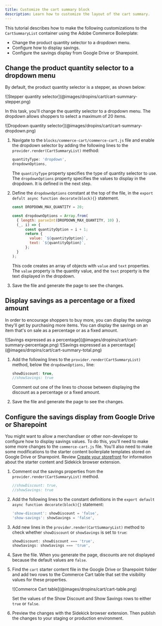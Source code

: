 ```yaml
---
title: Customize the cart summary block
description: Learn how to customize the layout of the cart summary.
---
```



This tutorial describes how to make the following customizations to the `CartSummaryList` container using the Adobe Commerce Boilerplate:

- Change the product quantity selector to a dropdown menu.
- Configure how to display savings.
- Configure the savings display from Google Drive or Sharepoint.

<Tasks>

<Task>

## Change the product quantity selector to a dropdown menu

By default, the product quantity selector is a stepper, as shown below:

<Diagram caption="Stepper quantity selector">
   ![Stepper quantity selector](@images/dropins/cart/cart-summary-stepper.png)
</Diagram>

In this task, you'll change the quantity selector to a dropdown menu. The dropdown allows shoppers to select a maximum of 20 items.

<Diagram caption="Dropdown quantity selector">
   ![Dropdown quantity selector](@images/dropins/cart/cart-summary-dropdown.png)
</Diagram>

<Steps>

1. Navigate to the `blocks/commerce-cart/commerce-cart.js` file and enable the dropdown selector by adding the following lines to the `provider.render(CartSummaryList)` method:

   ```js
   quantityType: 'dropdown',
   dropdownOptions,
   ```

   The `quantityType` property specifies the type of quantity selector to use. The `dropdownOptions` property specifies the values to display in the dropdown. It is defined in the next step.

1. Define the `dropdownOptions` constant at the top of the file, in the `export defult async function decorate(block){}` statement.

   ```js
   const DROPDOWN_MAX_QUANTITY = 20;

   const dropdownOptions = Array.from(
     { length: parseInt(DROPDOWN_MAX_QUANTITY, 10) },
     (_, i) => {
         const quantityOption = i + 1;
         return {
           value: `${quantityOption}`,
           text: `${quantityOption}`,
         };
     }
   );
     ```

     This code creates an array of objects with `value` and `text` properties. The `value` property is the quantity value, and the `text` property is the text displayed in the dropdown.

1. Save the file and generate the page to see the changes. 

</Steps>

</Task>

<Task>

## Display savings as a percentage or a fixed amount

In order to encourage shoppers to buy more, you can display the savings they'll get by purchasing more items. You can display the savings on an item that's on sale as a percentage or as a fixed amount.

<Diagram caption="Savings expressed as a percentage">
   ![Savings expressed as a percentage](@images/dropins/cart/cart-summary-percentage.png)
</Diagram>

<Diagram caption="Savings expressed as a total">
   ![Savings expressed as a percentage](@images/dropins/cart/cart-summary-total.png)
</Diagram>

<Steps>

1. Add the following lines to the `provider.render(CartSummaryList)` method, below the `dropdownOptions,` line:

   ```js
   showDiscount: true,
   //showSavings: true
   ```

   Comment out one of the lines to choose between displaying the discount as a percentage or a fixed amount.

1. Save the file and generate the page to see the changes. 

</Steps>

</Task>

<Task>

## Configure the savings display from Google Drive or Sharepoint

You might want to allow a merchandiser or other non-developer to configure how to display savings values. To do this, you'll need to make some more changes to the `commerce-cart.js` file. You'll also need to make some modifications to the starter content boilerplate templates stored on Google Drive or Sharepoint. Review [Create your storefront](https://experienceleague.adobe.com/developer/commerce/storefront/get-started/) for information about the starter content and Sidekick browser extension.

<Steps>

1. Comment out the savings properties from the `provider.render(CartSummaryList)` method.

    ```js
    //showDiscount: true,
    //showSavings: true
    ```

1. Add the following lines to the constant definitions in the `export default async function decorate(block){}` statement:

   ```js
   'show-discount': showDiscount = 'false',
   'show-savings': showSavings = 'false',
   ```

1. Add new lines in the `provider.render(CartSummaryList)` method to check whether `showDiscount` or `showSavings` is set to `true`:

   ```js
   showDiscount: showDiscount === 'true',
   showSavings: showSavings === 'true',
   ```

1. Save the file. When you generate the page, discounts are not displayed because the default values are `false`.

1. Find the `cart` starter content file in the Google Drive or Sharepoint folder and add two rows to the Commerce Cart table that set the visibility values for these properties.

   <Diagram caption="Commerce Cart table">
      ![Commerce Cart table](@images/dropins/cart/cart-table.png)
   </Diagram>

   Set the values of the Show Discount and Show Savings rows to either `true` or `false`.

1. Preview the changes with the Sidekick browser extension. Then publish the changes to your staging or production environment.

</Steps>

</Task>

</Tasks>